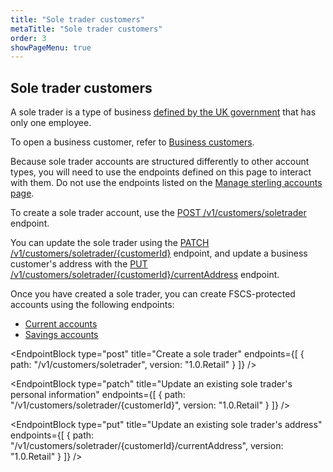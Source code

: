 ```yaml
---
title: "Sole trader customers"
metaTitle: "Sole trader customers"
order: 3
showPageMenu: true
---
```



## Sole trader customers

A sole trader is a type of business [defined by the UK government](https://www.gov.uk/become-sole-trader) that has only one employee.

<Callout colour="blue">To open a business customer, refer to <a href="./business-customers">Business customers</a>.</Callout>

Because sole trader accounts are structured differently to other account types, you will need to use the endpoints defined on this page to interact with them. Do not use the endpoints listed on the [Manage sterling accounts page](../gbp-accounts/manage-accounts).

To create a sole trader account, use the [POST /v1/customers/soletrader](#create-a-sole-trader) endpoint.

You can update the sole trader using the [PATCH /v1/customers/soletrader/{customerId}](#update-an-existing-sole-traders-personal-information) endpoint, and update a business customer's address with the [PUT /v1/customers/soletrader/{customerId}/currentAddress](#update-an-existing-sole-traders-address) endpoint.

Once you have created a sole trader, you can create FSCS-protected accounts using the following endpoints:
- [Current accounts](./current-accounts)
- [Savings accounts](./savings-accounts)

<EndpointBlock
  type="post"
  title="Create a sole trader"
  endpoints={[
    {
      path: "/v1/customers/soletrader",
      version: "1.0.Retail"
    }
  ]}
/>

<EndpointBlock
  type="patch"
  title="Update an existing sole trader's personal information"
  endpoints={[
    {
      path: "/v1/customers/soletrader/{customerId}",
      version: "1.0.Retail"
    }
  ]}
/>

<EndpointBlock
  type="put"
  title="Update an existing sole trader's address"
  endpoints={[
    {
      path: "/v1/customers/soletrader/{customerId}/currentAddress",
      version: "1.0.Retail"
    }
  ]}
/>